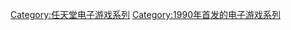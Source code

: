 {{cat main}}

{{DEFAULTSORT:Pilotwings}}
[[Category:任天堂电子游戏系列|Category:任天堂电子游戏系列]]
[[Category:1990年首发的电子游戏系列|Category:1990年首发的电子游戏系列]]